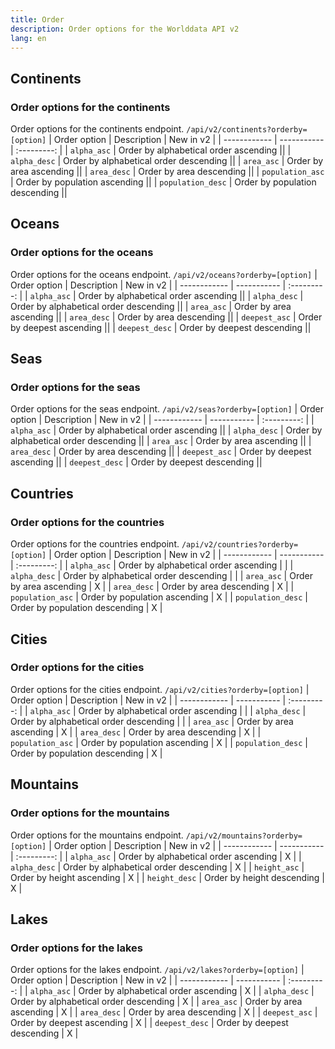 ```yaml
---
title: Order
description: Order options for the Worlddata API v2
lang: en
---
```



## Continents

### Order options for the continents

Order options for the continents endpoint. `/api/v2/continents?orderby=[option]`
| Order option | Description | New in v2 |
| ------------ | ----------- | :---------: |
| `alpha_asc` | Order by alphabetical order ascending ||
| `alpha_desc` | Order by alphabetical order descending ||
| `area_asc` | Order by area ascending ||
| `area_desc` | Order by area descending ||
| `population_asc` | Order by population ascending ||
| `population_desc` | Order by population descending ||

## Oceans

### Order options for the oceans

Order options for the oceans endpoint. `/api/v2/oceans?orderby=[option]`
| Order option | Description | New in v2 |
| ------------ | ----------- | :---------: |
| `alpha_asc` | Order by alphabetical order ascending ||
| `alpha_desc` | Order by alphabetical order descending ||
| `area_asc` | Order by area ascending ||
| `area_desc` | Order by area descending ||
| `deepest_asc` | Order by deepest ascending ||
| `deepest_desc` | Order by deepest descending ||

## Seas

### Order options for the seas

Order options for the seas endpoint. `/api/v2/seas?orderby=[option]`
| Order option | Description | New in v2 |
| ------------ | ----------- | :---------: |
| `alpha_asc` | Order by alphabetical order ascending ||
| `alpha_desc` | Order by alphabetical order descending ||
| `area_asc` | Order by area ascending ||
| `area_desc` | Order by area descending ||
| `deepest_asc` | Order by deepest ascending ||
| `deepest_desc` | Order by deepest descending ||

## Countries

### Order options for the countries

Order options for the countries endpoint. `/api/v2/countries?orderby=[option]`
| Order option | Description | New in v2 |
| ------------ | ----------- | :---------: |
| `alpha_asc` | Order by alphabetical order ascending | |
| `alpha_desc` | Order by alphabetical order descending | |
| `area_asc` | Order by area ascending | X |
| `area_desc` | Order by area descending | X |
| `population_asc` | Order by population ascending | X |
| `population_desc` | Order by population descending | X |

## Cities

### Order options for the cities

Order options for the cities endpoint. `/api/v2/cities?orderby=[option]`
| Order option | Description | New in v2 |
| ------------ | ----------- | :---------: |
| `alpha_asc` | Order by alphabetical order ascending | |
| `alpha_desc` | Order by alphabetical order descending | |
| `area_asc` | Order by area ascending | X |
| `area_desc` | Order by area descending | X |
| `population_asc` | Order by population ascending | X |
| `population_desc` | Order by population descending | X |

## Mountains

### Order options for the mountains

Order options for the mountains endpoint. `/api/v2/mountains?orderby=[option]`
| Order option | Description | New in v2 |
| ------------ | ----------- | :---------: |
| `alpha_asc` | Order by alphabetical order ascending | X |
| `alpha_desc` | Order by alphabetical order descending | X |
| `height_asc` | Order by height ascending | X |
| `height_desc` | Order by height descending | X |

## Lakes

### Order options for the lakes

Order options for the lakes endpoint. `/api/v2/lakes?orderby=[option]`
| Order option | Description | New in v2 |
| ------------ | ----------- | :---------: |
| `alpha_asc` | Order by alphabetical order ascending | X |
| `alpha_desc` | Order by alphabetical order descending | X |
| `area_asc` | Order by area ascending | X |
| `area_desc` | Order by area descending | X |
| `deepest_asc` | Order by deepest ascending | X |
| `deepest_desc` | Order by deepest descending | X |
